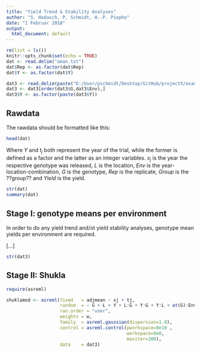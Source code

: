 ```yaml
---
title: "Yield Trend & Stability Analyses"
author: "S. Hadasch, P. Schmidt, H.-P. Piepho"
date: "1 Februar 2018"
output:
  html_document: default
---
```


```r
rm(list = ls()) 
knitr::opts_chunk$set(echo = TRUE)
dat <- read.delim("aman.txt")
dat$Rep <- as.factor(dat$Rep)
dat$Y <- as.factor(dat$Y)

dat3 <- read.delim(paste("D:/User/pschmidt/Desktop/GitHub/projectX/examplecode/Tutorial Yield Trend and Stability Analyses/aman_means.txt",sep=""))
dat3 <- dat3[order(dat3$G,dat3$Env),]
dat3$Y <- as.factor(paste(dat3$Y))
```

## Rawdata

The rawdata should be formatted like this:

```r
head(dat)
```

Where $Y$ and $t_j$ both represent the year of the trial, while the former is defined as a factor and the latter as an integer variables. $x_j$ is the year the respective genotype was released, $L$ is the location, $Env$ is the year-location-combination, $G$ is the genotype, $Rep$ is the replicate, $Group$ is the ??group?? and $Yield$ is the yield.

```r
str(dat)
summary(dat)
```

## Stage I: genotype means per environment

In order to do any yield trend and/ot yield stability analyses, genotype mean yields per environment are required.

[...]

```r
str(dat3)
```

## Stage II: Shukla

```r
require(asreml)

shuklamod <- asreml(fixed   = adjmean ~ xj + tj,
                    random  = ~ G + L + Y + L:G + Y:G + Y:L + at(G):Env, 
                    ran.order = "user",
                    weights = w,
                    family  = asreml.gaussian(dispersion=1.0),
                    control = asreml.control(pworkspace=8e10 ,
                                             workspace=8e8, 
                                             maxiter=100),
                    data    = dat3)
```

